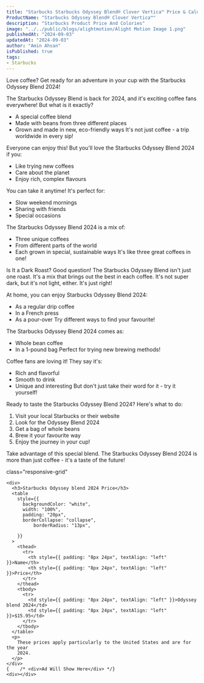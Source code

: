 ```yaml
---
title: "Starbucks Starbucks Odyssey Blend® Clover Vertica™ Price & Calories"
ProductName: "Starbucks Odyssey Blend® Clover Vertica™"
description: "Starbucks Product Price And Colories"
image: "../../public/blogs/alightmotion/Alight Motion Image 1.png"
publishedAt: "2024-09-03"
updatedAt: "2024-09-03"
author: "Amin Ahsan"
isPublished: true
tags:
- Starbucks
---
```


Love coffee? Get ready for an adventure in your cup with the Starbucks Odyssey Blend 2024!

The Starbucks Odyssey Blend is back for 2024, and it's exciting coffee fans everywhere! But what is it exactly?
- A special coffee blend
- Made with beans from three different places
- Grown and made in new, eco-friendly ways
It's not just coffee - a trip worldwide in every sip!

Everyone can enjoy this! But you'll love the Starbucks Odyssey Blend 2024 if you:
- Like trying new coffees
- Care about the planet
- Enjoy rich, complex flavours

You can take it anytime! It's perfect for:
- Slow weekend mornings
- Sharing with friends
- Special occasions

The Starbucks Odyssey Blend 2024 is a mix of:
- Three unique coffees
- From different parts of the world
- Each grown in special, sustainable ways
It's like three great coffees in one!

Is It a Dark Roast? Good question! The Starbucks Odyssey Blend isn't just one roast. It's a mix that brings out the best in each coffee. It's not super dark, but it's not light, either. It's just right!

At home, you can enjoy Starbucks Odyssey Blend 2024:
- As a regular drip coffee
- In a French press
- As a pour-over
Try different ways to find your favourite!

The Starbucks Odyssey Blend 2024 comes as:
- Whole bean coffee
- In a 1-pound bag
Perfect for trying new brewing methods!

Coffee fans are loving it! They say it's:
- Rich and flavorful
- Smooth to drink
- Unique and interesting
But don't just take their word for it - try it yourself!

Ready to taste the Starbucks Odyssey Blend 2024? Here's what to do:
1. Visit your local Starbucks or their website
2. Look for the Odyssey Blend 2024
3. Get a bag of whole beans
4. Brew it your favourite way
5. Enjoy the journey in your cup!

Take advantage of this special blend. The Starbucks Odyssey Blend 2024 is more than just coffee - it's a taste of the future!

 <style jsx>{`
  @media (min-width: 768px) {
    .responsive-grid {
      display: grid;
      grid-template-columns: 1fr 1fr;
    }
  }
`}</style>

<div
  style={{
    backgroundColor: "#cee3de",
    borderLeft: "3px solid #0c7556",
   padding: "20px",
    paddingTop: "13px", // Add padding to the top
        display: "grid",
        height: "fit-content",
      }} 
      
  class="responsive-grid"

>
    <div>
      <h3>Starbucks Odyssey blend 2024 Price</h3>
      <table
        style={{
          backgroundColor: "white",
          width: "100%",
          padding: "20px",
          borderCollapse: "collapse",
              borderRadius: "13px",
          
        }}
      >
        <thead>
          <tr>
            <th style={{ padding: "8px 24px", textAlign: "left" }}>Name</th>
            <th style={{ padding: "8px 24px", textAlign: "left" }}>Price</th>
          </tr>
        </thead>
        <tbody>
          <tr>
            <td style={{ padding: "8px 24px", textAlign: "left" }}>Odyssey blend 2024</td>
            <td style={{ padding: "8px 24px", textAlign: "left" }}>$15.95</td>
          </tr> 
        </tbody>
      </table>
      <p>
        These prices apply particularly to the United States and are for the year
        2024.
      </p>
    </div>
    {    /* <div>Ad Will Show Here</div> */}
    <div></div>
  </div>
